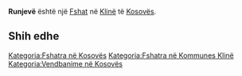 {{Fshat në Kosovës
 | Emri                = Runjevë
| sqi_N_name = Runjevë
| sqi_N_FULL_NAME_RO = Runjevë
| sqi_N_FULL_NAME_ND_RO = Runjeve
| sqi_N_SORT_NAME_RG = RUNJEVE
| sqi_N_FULL_NAME_RG = Runjevë
| sqi_N_FULL_NAME_ND_RG = Runjeve
| srp_N_name = Runjevo
| srp_N_FULL_NAME_RO = Runjevo
| srp_N_FULL_NAME_ND_RO = Runjevo
| srp_N_SORT_NAME_RG = RUNJEVO
| srp_N_FULL_NAME_RG = Runjevo
| srp_N_FULL_NAME_ND_RG = Runjevo
| srp_NS_name = Руњево
| srp_NS_FULL_NAME_RO = Руњево
| srp_NS_FULL_NAME_ND_RO = Руњево
| srp_NS_SORT_NAME_RG = РУЊЕВО
| srp_NS_FULL_NAME_RG = Руњево
| srp_NS_FULL_NAME_ND_RG = Руњево

 | Emri (Rasa dhanore) = 
 | Figura              = 
 | Shteti              = Kosovo
 | Komuna              = Klinë
 | Kodi postar         = 
 | Sipërfaqja          = 

 | Popullsia           = 

 | Regj. i popullsisë  = 
 | Dend. e popullsisë  = 
 | Faqja zyrtare       = 
 <!--- Koordinatat ----> 
 | Gjerësia            = 42.244722
 | Gjatësia            = 21.254444
 | Lartësia            = 
}}
'''Runjevë''' është një [[Fshat]] në [[Klinë]] të [[Kosovës]].

<!-- == Gjeografia == -->
<!-- == Historia == -->
<!-- == Demografia == -->
== Shih edhe ==
{{Komuna Klinë}}
{{Kosovo-Administrata-Cung}}

[[Kategoria:Fshatra në Kosovës]]
[[Kategoria:Fshatra në Kommunes Klinë]]
[[Kategoria:Vendbanime në Kosovës]]